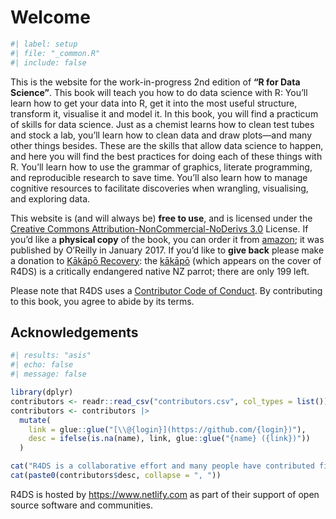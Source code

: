 # Welcome {.unnumbered}

```r
#| label: setup
#| file: "_common.R"
#| include: false
```

This is the website for the work-in-progress 2nd edition of **"R for Data Science"**.
This book will teach you how to do data science with R: You'll learn how to get your data into R, get it into the most useful structure, transform it, visualise it and model it.
<!--# TO DO: Should "model it" stay here? Omitted? Mentioned with an explanation as to where to go for modeling? --> In this book, you will find a practicum of skills for data science.
Just as a chemist learns how to clean test tubes and stock a lab, you'll learn how to clean data and draw plots---and many other things besides.
These are the skills that allow data science to happen, and here you will find the best practices for doing each of these things with R.
You'll learn how to use the grammar of graphics, literate programming, and reproducible research to save time.
You'll also learn how to manage cognitive resources to facilitate discoveries when wrangling, visualising, and exploring data.

This website is (and will always be) **free to use**, and is licensed under the [Creative Commons Attribution-NonCommercial-NoDerivs 3.0](http://creativecommons.org/licenses/by-nc-nd/3.0/us/) License.
If you'd like a **physical copy** of the book, you can order it from [amazon](http://amzn.to/2aHLAQ1); it was published by O'Reilly in January 2017.
If you'd like to **give back** please make a donation to [Kākāpō Recovery](https://www.doc.govt.nz/kakapo-donate): the [kākāpō](https://www.youtube.com/watch?v=9T1vfsHYiKY) (which appears on the cover of R4DS) is a critically endangered native NZ parrot; there are only 199 left.

Please note that R4DS uses a [Contributor Code of Conduct](https://contributor-covenant.org/version/2/0/CODE_OF_CONDUCT.html).
By contributing to this book, you agree to abide by its terms.

## Acknowledgements {.unnumbered}

```r
#| results: "asis"
#| echo: false
#| message: false

library(dplyr)
contributors <- readr::read_csv("contributors.csv", col_types = list())
contributors <- contributors |> 
  mutate(
    link = glue::glue("[\\@{login}](https://github.com/{login})"),
    desc = ifelse(is.na(name), link, glue::glue("{name} ({link})"))
  )

cat("R4DS is a collaborative effort and many people have contributed fixes and improvements via pull request: ")
cat(paste0(contributors$desc, collapse = ", "))
```

R4DS is hosted by <https://www.netlify.com> as part of their support of open source software and communities.
